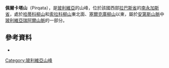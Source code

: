 {{Coord|16|23|30|S|67|53|58|W|display=title}}

'''佩爾卡塔山'''（Pirqata），是[[玻利維亞|玻利維亞]]的山峰，位於該國西部[[拉巴斯省|拉巴斯省]]的[[南永加斯省|南永加斯省]]，處於[[哈蒂科柳山|哈蒂科柳山]]和[[索拉科柳山|索拉科柳山]]東北面、[[塞爾克庫柳山|塞爾克庫柳山]]以東，屬於[[安第斯山脈|安第斯山脈]]中[[玻利維亞瑞阿爾山脈|玻利維亞瑞阿爾山脈]]的一部分。

==參考資料==
*{{cite web|url=http://www.ine.gob.bo/publicaciones/visorPdf.aspx?Codigo=021103&tipo=1|title=Yanacachi|author=<!--Staff writer(s); no by-line.-->|date=|website=|publisher=INE, Bolivia|accessdate=August 26, 2014|deadurl=yes|archiveurl=https://web.archive.org/web/20140826114113/http://www.ine.gob.bo/publicaciones/visorPdf.aspx?Codigo=021103&tipo=1|archivedate=2014年8月26日}}

{{Bolivia-geo-stub}}
[[Category:玻利維亞山峰|Category:玻利維亞山峰]]